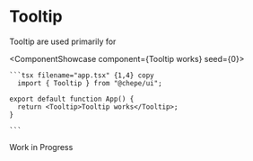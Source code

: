 

# Tooltip

Tooltip are used primarily for

<ComponentShowcase component={<Tooltip>Tooltip works</Tooltip>} seed={0}>
   <div>

    ```tsx filename="app.tsx" {1,4} copy
      import { Tooltip } from "@chepe/ui";

    export default function App() {
      return <Tooltip>Tooltip works</Tooltip>;
    }

    ```

  </div>
</ComponentShowcase>

<Callout emoji="⚠️" type="warning">
  Work in Progress
</Callout>
